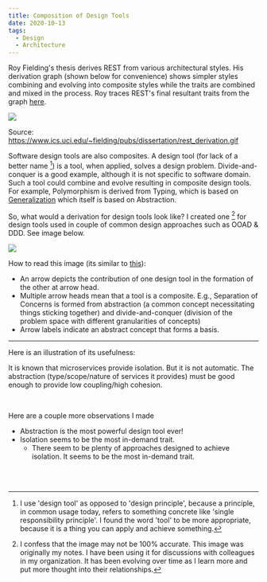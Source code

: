 ```yaml
---
title: Composition of Design Tools
date: 2020-10-13
tags:
  - Design
  - Architecture
---
```

Roy Fielding's thesis derives REST from various architectural styles. His derivation graph (shown below for convenience) shows simpler styles combining and evolving into composite styles while the traits are combined and mixed in the process. Roy traces REST's final resultant traits from the graph [here](https://www.ics.uci.edu/~fielding/pubs/dissertation/net_arch_styles.htm#sec_3_9). 

[![](https://www.ics.uci.edu/~fielding/pubs/dissertation/rest_derivation.gif)](https://www.ics.uci.edu/~fielding/pubs/dissertation/rest_derivation.gif)

Source: https://www.ics.uci.edu/~fielding/pubs/dissertation/rest_derivation.gif

Software design tools are also composites. A design tool (for lack of a better name [^1]) is a tool, when applied, solves a design problem. Divide-and-conquer is a good example, although it is not specific to software domain. Such a tool could combine and evolve resulting in composite design tools. For example, Polymorphism is derived from Typing, which is based on [Generalization](https://en.wikipedia.org/wiki/Generalization) which itself is based on Abstraction. 

So, what would a derivation for design tools look like? I created one [^2] for design tools used in couple of common design approaches such as OOAD & DDD. See image below.


![](./designimages/tools.jpg)


How to read this image (its similar to [this](https://www.ics.uci.edu/~fielding/pubs/dissertation/rest_arch_style.htm#fig_5_9)):

- An arrow depicts the contribution of one design tool in the formation of the other at arrow head.
- Multiple arrow heads mean that a tool is a composite. E.g., Separation of Concerns is formed from abstraction (a common concept necessitating things sticking together) and divide-and-conquer (division of the problem space with different granularities of concepts)
- Arrow labels indicate an abstract concept that forms a basis.

----

Here is an illustration of its usefulness:

It is known that microservices provide isolation. But it is not automatic. The abstraction (type/scope/nature of services it provides) must be good enough to provide low coupling/high cohesion.

<br/>

Here are a couple more observations I made

- Abstraction is the most powerful design tool ever!
- Isolation seems to be the most in-demand trait. 
    - There seem to be plenty of approaches designed to achieve isolation. It seems to be the most in-demand trait. 


<br/><br/>


[^1]: I use 'design tool' as opposed to 'design principle', because a principle, in common usage today, refers to something concrete like 'single responsibility principle'. I found the word 'tool' to be more appropriate, because it is a thing you can apply and achieve something.

[^2]: I confess that the image may not be 100% accurate. This image was originally my notes. I have been using it for discussions with colleagues in my organization. It has been evolving over time as I learn more and put more thought into their relationships.